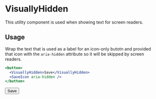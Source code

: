 

<Meta title="Utility/VisuallyHidden" component={VisuallyHidden} />

# VisuallyHidden

This utility component is used when showing text for screen readers.

## Usage

Wrap the text that is used as a label for an icon-only butotn and provided that icon with the
`aria-hidden` attribute so it will be skipped by screen readers.

```jsx
<button>
  <VisuallyHidden>Save</VisuallyHidden>
  <SaveIcon aria-hidden />
</button>
```

<Preview>
  <button>
    <VisuallyHidden>Save</VisuallyHidden>
    <SaveIcon aria-hidden />
  </button>
</Preview>

